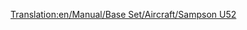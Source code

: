 [[Translation:en/Manual/Base Set/Aircraft/Sampson U52]]
{{en/Manual/Base Set/Aircraft/Aircraft|Cost=28,710 (57.420)
|Speed=473 kph (296 MPH)
|Annual=2,390 (4.780)
|Designed=1928
|Lifespan=20
|Capacity=25 passengers & 4 bags of mail
|Description=The Sampson U52 is the first plane available in the game, and as a result, is relatively small, yet expensive to run.
|Real-life=Junkers JU52
|Real-lifeWikilink=Junkers Ju 52
}}